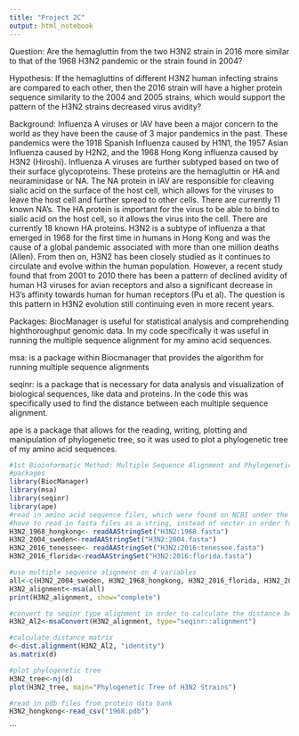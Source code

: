 ```yaml
---
title: "Project 2C"
output: html_notebook
---
```

Question: Are the hemagluttin from the two H3N2 strain in 2016 more similar to that of the 1968 H3N2 pandemic or the strain found in 2004?

Hypothesis: If the hemagluttins of different H3N2 human infecting strains are compared to each other, then the 2016 strain will have a higher protein sequence similarity to the 2004 and 2005 strains, which would support the pattern of the H3N2 strains decreased virus avidity?

Background:
Influenza A viruses or IAV have been a major concern to the world as they have been the cause of 3 major pandemics in the past. These pandemics were the 1918 Spanish Influenza caused by H1N1, the 1957 Asian Influenza caused by H2N2, and the 1968 Hong Kong influenza caused by H3N2 (Hiroshi). Influenza A viruses are further subtyped based on two of their surface glycoproteins. These proteins are the hemagluttin or HA and neuraminidase or NA. The NA protein in IAV are responsible for cleaving sialic acid on the surface of the host cell, which allows for the viruses to leave the host cell and further spread to other cells. There are currently 11 known NA's. The HA protein is important for the virus to be able to bind to sialic acid on the host cell, so it allows the virus into the cell. There are currently 18 known HA proteins. H3N2 is a subtype of influenza a that emerged in 1968 for the first time in humans in Hong Kong and was the cause of a global pandemic associated with more than one million deaths (Allen). From then on, H3N2 has been closely studied as it continues to circulate and evolve within the human population. However, a recent study found that from 2001 to 2010 there has been a pattern of declined avidity of human H3 viruses for avian receptors and also a significant decrease in H3's affinity towards human for human receptors (Pu et al). The question is this pattern in H3N2 evolution still continuing even in more recent years.  

Packages:
BiocManager is useful for statistical analysis and comprehending highthoroughput genomic data. In my code specifically it was useful in running the multiple sequence alignment for my amino acid sequences. 

msa: is a package within Biocmanager that provides the algorithm for running multiple sequence alignments

seqinr: is a package that is necessary for data analysis and visualization of biological sequences, like data and proteins. In the code this was specifically used to find the distance between each multiple sequence alignment.

ape is a package that allows for the reading, writing, plotting and manipulation of phylogenetic tree, so it was used to plot a phylogenetic tree of my amino acid sequences. 
```r
#1st Bioinformatic Method: Multiple Sequence Alignment and Phylogenetic Tree (visualization)
#packages
library(BiocManager)
library(msa)
library(seqinr)
library(ape)
#read in amino acid sequence files, which were found on NCBI under the names 
#have to read in fasta files as a string, instead of vector in order for the function msa to work
H3N2_1968_hongkong<- readAAStringSet("H3N2:1968.fasta")
H3N2_2004_sweden<-readAAStringSet("H3N2:2004.fasta")
H3N2_2016_tenessee<- readAAStringSet("H3N2:2016:tenessee.fasta")
H3N2_2016_florida<-readAAStringSet("H3N2:2016:florida.fasta")

#use multiple sequence alignment on 4 variables
all<-c(H3N2_2004_sweden, H3N2_1968_hongkong, H3N2_2016_florida, H3N2_2016_tenessee)
H3N2_alignment<-msa(all)
print(H3N2_alignment, show="complete")

#convert to seqinr type alignment in order to calculate the distance between each sequence
H3N2_Al2<-msaConvert(H3N2_alignment, type="seqinr::alignment")

#calculate distance matrix
d<-dist.alignment(H3N2_Al2, "identity")
as.matrix(d)

#plot phylogenetic tree
H3N2_tree<-nj(d)
plot(H3N2_tree, main="Phylogenetic Tree of H3N2 Strains")
```
```r
#read in pdb files from protein data bank
H3N2_hongkong<-read_csv("1968.pdb")
```


```



